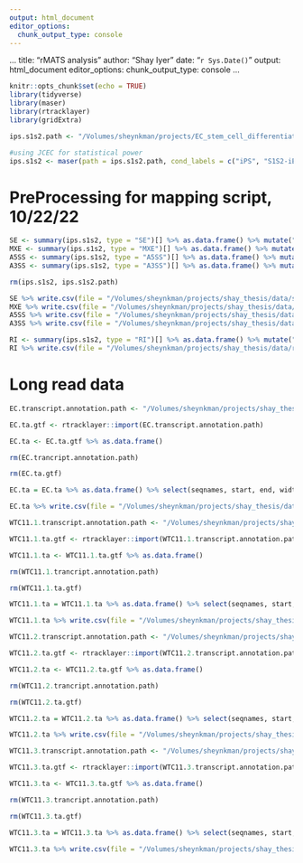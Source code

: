 ```yaml
---
output: html_document
editor_options: 
  chunk_output_type: console
---
```

...
title: "rMATS analysis"
author: "Shay Iyer"
date: "`r Sys.Date()`"
output: html_document
editor_options: 
  chunk_output_type: console
...

```r
knitr::opts_chunk$set(echo = TRUE)
library(tidyverse)
library(maser)
library(rtracklayer)
library(gridExtra) 
```

```r
ips.s1s2.path <- "/Volumes/sheynkman/projects/EC_stem_cell_differentiation/001_ips-s1s2/003_ips-s1s2_output/002_ips-s1s2_rmats-out"
```

```r
#using JCEC for statistical power
ips.s1s2 <- maser(path = ips.s1s2.path, cond_labels = c("iPS", "S1S2-iEC"), ftype = "JCEC")
```

# PreProcessing for mapping script, 10/22/22

```r
SE <- summary(ips.s1s2, type = "SE")[] %>% as.data.frame() %>% mutate("EventType" = rep("SE")) %>% filter(Chr == "chr19") %>% filter(FDR < 0.05)
MXE <- summary(ips.s1s2, type = "MXE")[] %>% as.data.frame() %>% mutate("EventType" = rep("MXE")) %>% filter(Chr == "chr19") %>% filter(FDR < 0.05)
A5SS <- summary(ips.s1s2, type = "A5SS")[] %>% as.data.frame() %>% mutate("EventType" = rep("A5SS"))%>% filter(Chr == "chr19") %>% filter(FDR < 0.05)
A3SS <- summary(ips.s1s2, type = "A3SS")[] %>% as.data.frame() %>% mutate("EventType" = rep("A3SS")) %>% filter(Chr == "chr19") %>% filter(FDR < 0.05)
```

```r
rm(ips.s1s2, ips.s1s2.path)
```

```r
SE %>% write.csv(file = "/Volumes/sheynkman/projects/shay_thesis/data/seToy.csv")
MXE %>% write.csv(file = "/Volumes/sheynkman/projects/shay_thesis/data/mxeToy.csv")
A5SS %>% write.csv(file = "/Volumes/sheynkman/projects/shay_thesis/data/a5ssToy.csv")
A3SS %>% write.csv(file = "/Volumes/sheynkman/projects/shay_thesis/data/a3ssToy.csv")
```

```r
RI <- summary(ips.s1s2, type = "RI")[] %>% as.data.frame() %>% mutate("EventType" = rep("RI")) 
RI %>% write.csv(file = "/Volumes/sheynkman/projects/shay_thesis/data/riToy.csv")
```


# Long read data

```r
EC.transcript.annotation.path <- "/Volumes/sheynkman/projects/shay_thesis/data/EC-LR/long-read-EC-data/03_chr19_gtfs/chr19_EC.gtf"

EC.ta.gtf <- rtracklayer::import(EC.transcript.annotation.path)

EC.ta <- EC.ta.gtf %>% as.data.frame()

rm(EC.trancript.annotation.path)

rm(EC.ta.gtf)

EC.ta = EC.ta %>% as.data.frame() %>% select(seqnames, start, end, width, strand, type, gene_id, gene_name, exon_id, exon_number, transcript_id, transcript_name)

EC.ta %>% write.csv(file = "/Volumes/sheynkman/projects/shay_thesis/data/chr19-lr-proc/EC-transcript-annotation.csv")
```

```r
WTC11.1.transcript.annotation.path <- "/Volumes/sheynkman/projects/shay_thesis/data/EC-LR/long-read-EC-data/03_chr19_gtfs/chr19_WTC11-1.gtf"

WTC11.1.ta.gtf <- rtracklayer::import(WTC11.1.transcript.annotation.path)

WTC11.1.ta <- WTC11.1.ta.gtf %>% as.data.frame()

rm(WTC11.1.trancript.annotation.path)

rm(WTC11.1.ta.gtf)

WTC11.1.ta = WTC11.1.ta %>% as.data.frame() %>% select(seqnames, start, end, width, strand, type, gene_id, gene_name, exon_id, exon_number, transcript_id, transcript_name)

WTC11.1.ta %>% write.csv(file = "/Volumes/sheynkman/projects/shay_thesis/data/chr19-lr-proc/WTC11-1-transcript-annotation.csv")
```

```r
WTC11.2.transcript.annotation.path <- "/Volumes/sheynkman/projects/shay_thesis/data/EC-LR/long-read-EC-data/03_chr19_gtfs/chr19_WTC11-2.gtf"

WTC11.2.ta.gtf <- rtracklayer::import(WTC11.2.transcript.annotation.path)

WTC11.2.ta <- WTC11.2.ta.gtf %>% as.data.frame()

rm(WTC11.2.trancript.annotation.path)

rm(WTC11.2.ta.gtf)

WTC11.2.ta = WTC11.2.ta %>% as.data.frame() %>% select(seqnames, start, end, width, strand, type, gene_id, gene_name, exon_id, exon_number, transcript_id, transcript_name)

WTC11.2.ta %>% write.csv(file = "/Volumes/sheynkman/projects/shay_thesis/data/chr19-lr-proc/WTC11-2-transcript-annotation.csv")
```

```r
WTC11.3.transcript.annotation.path <- "/Volumes/sheynkman/projects/shay_thesis/data/EC-LR/long-read-EC-data/03_chr19_gtfs/chr19_WTC11-3.gtf"

WTC11.3.ta.gtf <- rtracklayer::import(WTC11.3.transcript.annotation.path)

WTC11.3.ta <- WTC11.3.ta.gtf %>% as.data.frame()

rm(WTC11.3.trancript.annotation.path)

rm(WTC11.3.ta.gtf)

WTC11.3.ta = WTC11.3.ta %>% as.data.frame() %>% select(seqnames, start, end, width, strand, type, gene_id, gene_name, exon_id, exon_number, transcript_id, transcript_name)

WTC11.3.ta %>% write.csv(file = "/Volumes/sheynkman/projects/shay_thesis/data/chr19-lr-proc/WTC11-3-transcript-annotation.csv")
```
